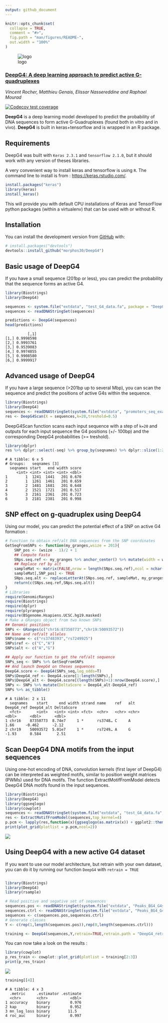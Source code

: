 ```yaml
---
output: github_document
---
```


<!-- README.md is generated from README.Rmd. Please edit that file -->

```r
knitr::opts_chunk$set(
  collapse = TRUE,
  comment = "#>",
  fig.path = "man/figures/README-",
  out.width = "100%"
)
```

![logo](logo.svg)

### [__DeepG4__: A deep learning approach to predict active G-quadruplexes](https://www.biorxiv.org/content/early/2020/07/23/2020.07.22.215699)

_Vincent Rocher, Matthieu Genais, Elissar Nassereddine and Raphael Mourad_

<!-- badges: start -->
[![Codecov test coverage](https://codecov.io/gh/morphos30/DeepG4/branch/master/graph/badge.svg)](https://codecov.io/gh/morphos30/DeepG4?branch=master)
<!-- badges: end -->

**DeepG4** is a deep learning model developed to predict the probability of DNA sequences to form active G-Guadruplexes (found both in vitro and in vivo). 
**DeepG4** is built in keras+tensorflow and is wrapped in an R package. 

## Requirements

DeepG4 was built with `Keras 2.3.1` and `tensorflow 2.1.0`, but it
should work with any version of theses libraries.

A very convenient way to install keras and tensorflow is using `R`. The command line to install is from : [https://keras.rstudio.com/](https://keras.rstudio.com/).

``` r
install.packages("keras")
library(keras)
install_keras()
```

This will provide you with default CPU installations of Keras and TensorFlow python packages (within a virtualenv) that can be used with or without R.


## Installation

You can install the development version from [GitHub](https://github.com/) with:

``` r
# install.packages("devtools")
devtools::install_github("morphos30/DeepG4")
```


## Basic usage of DeepG4

If you have a small sequence (201bp or less), you can predict the 
probability that the sequence forms an active G4.

```r
library(Biostrings)
library(DeepG4)

sequences <- system.file("extdata", "test_G4_data.fa", package = "DeepG4")
sequences <- readDNAStringSet(sequences)

predictions <- DeepG4(sequences)
head(predictions)
```

```
          [,1]
[1,] 0.9998598
[2,] 0.9993761
[3,] 0.9539083
[4,] 0.9974855
[5,] 0.9908580
[6,] 0.9999917
```

## Advanced usage of DeepG4

If you have a large sequence (>201bp up to several Mbp), you can scan the sequence  and predict the positions of active G4s within the sequence.

``` r
library(Biostrings)
library(DeepG4)
sequences <- readDNAStringSet(system.file("extdata", "promoters_seq_example.fa", package = "DeepG4"))
res <- DeepG4Scan(X = sequences,k=20,treshold=0.5)
```
DeepG4Scan function scans each input sequence with a step of  `k=20` and outputs for each input sequence the G4 positions (+/- 100bp) and the corresponding DeepG4 probabilities (>= treshold).

``` r
library(dplyr)
res %>% dplyr::select(-seq) %>% group_by(seqnames) %>% dplyr::slice(1:2) %>%  head
```

```
# A tibble: 6 x 5
# Groups:   seqnames [3]
  seqnames start   end width score
     <int> <int> <int> <int> <dbl>
1        1  1241  1441   201 0.670
2        1  1261  1461   201 0.659
3        2  1481  1681   201 0.648
4        2  1521  1721   201 0.517
5        3  2161  2361   201 0.723
6        3  2181  2381   201 0.998
```

## SNP effect on g-quadruplex using DeepG4


Using our model, you can predict the potential effect of a SNP on active G4 formation :

```r
# Function to obtain ref/alt DNA sequences from the SNP coordinates
GetSeqFromSNPs <- function(my_granges,wsize = 201){
    SNP_pos <- (wsize - 1)/2 + 1 
    ## Compute Fasta
    SNps.seq.ref <- my_granges %>% anchor_center() %>% mutate(width = wsize) %>% getSeq(BSgenome.Hsapiens.UCSC.hg19.masked,.)
    ## Replace ref by alt
    sampleMat <- matrix(FALSE,nrow = length(SNps.seq.ref),ncol = nchar(SNps.seq.ref[1]))
    sampleMat[,SNP_pos] <- TRUE
    SNps.seq.alt <- replaceLetterAt(SNps.seq.ref, sampleMat, my_granges$alt)
    return(c(SNps.seq.ref,SNps.seq.alt))
}
# Libraries
require(GenomicRanges)
require(Biostrings)
require(dplyr)
require(plyranges)
require(BSgenome.Hsapiens.UCSC.hg19.masked)
# Make a GRanges object from two known SNPs
## Genomic positions
SNPs <- GRanges(c("chr16:87350773","chr19:50093572"))
## Name and ref/alt alleles
SNPs$name <- c("rs3748393","rs7249925")
SNPs$ref <- c("C","A")
SNPs$alt <- c("A","G")

## Apply our function to get the ref/alt sequence
SNPs_seq <- SNPs %>% GetSeqFromSNPs
## And launch DeepG4 on theses sequences
DeepG4.score <- DeepG4(SNPs_seq,log_odds=T)
SNPs$DeepG4_ref <- DeepG4.score[1:length(SNPs),]
SNPs$DeepG4_alt <- DeepG4.score[(length(SNPs)+1):nrow(DeepG4.score),]
SNPs <- SNPs %>% mutate(DeltaScore = DeepG4_alt-DeepG4_ref)
SNPs %>% as_tibble()
```

```
# A tibble: 2 x 11
  seqnames    start     end width strand name    ref   alt   DeepG4_ref DeepG4_alt DeltaScore
  <fct>       <int>   <int> <int> <fct>  <chr>   <chr> <chr>      <dbl>      <dbl>      <dbl>
1 chr16    87350773  8.74e7     1 *      rs3748… C     A           1.66     -0.462      -2.12
2 chr19    50093572  5.01e7     1 *      rs7249… A     G          -1.93      0.584       2.51
```


## Scan DeepG4 DNA motifs from the input sequences

Using one-hot encoding of DNA, convolution kernels (first layer of DeepG4)
can be interpreted as weighted motifs, similar to position weight matrices (PWMs) used for DNA motifs. 
The function ExtractMotifFromModel detects DeepG4 DNA motifs found in the input sequences.

``` r
library(Biostrings)
library(DeepG4)
library(ggseqlogo)
library(cowplot)
sequences <- readDNAStringSet(system.file("extdata", "test_G4_data.fa", package = "DeepG4"))
res <- ExtractMotifFromModel(sequences,top_kernel=4)
p.pcm <- lapply(res,function(x){ggseqlogo(as.matrix(x)) + ggplot2::theme_classic(base_size=14)})
print(plot_grid(plotlist = p.pcm,ncol=2))
```

![](best_pcm_from_kernel.svg)

## Using DeepG4 with a new active G4 dataset

If you want to use our model architecture, but retrain with your own dataset, you can do it by running our function `DeepG4` with `retrain = TRUE`

```r

library(Biostrings)
library(DeepG4)
library(rsample)

# Read positive and segative set of sequences 
sequences.pos <- readDNAStringSet(system.file("extdata", "Peaks_BG4_G4seq_HaCaT_GSE76688_hg19_201b.Fa", package = "DeepG4"))
sequences.ctrl <- readDNAStringSet(system.file("extdata", "Peaks_BG4_G4seq_HaCaT_GSE76688_hg19_201b_Ctrl_gkmSVM.Fa", package = "DeepG4"))
sequences <- c(sequences.pos,sequences.ctrl)
# Generate classes
Y <- c(rep(1,length(sequences.pos)),rep(0,length(sequences.ctrl)))

```

```r
training <- DeepG4(sequences,Y,retrain=TRUE,retrain.path = "DeepG4_retrained.hdf5")
```

You can now take a look on the results :
``` r
library(cowplot)
p_res_train <- cowplot::plot_grid(plotlist = training[2:3])
print(p_res_train)
```

![](p_res_train.svg)


``` r
training[[4]]
```

```
# A tibble: 4 x 3
  .metric     .estimator .estimate
  <chr>       <chr>          <dbl>
1 accuracy    binary         0.976
2 kap         binary         0.952
3 mn_log_loss binary        11.5  
4 roc_auc     binary         0.997
```

